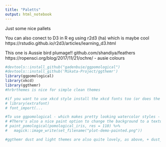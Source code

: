```yaml
---
title: "Paletts"
output: html_notebook
---
```


Just some nice pallets

You can also conect to D3 in R eg using r2d3 (ha) which is maybe cool https://rstudio.github.io/r2d3/articles/learning_d3.html 


This one is Aussie bird plumage!! github.com/shandiya/feathers
https://ropensci.org/blog/2017/11/21/ochre/ - ausie colours


```r



#devtools::install_github("gadenbuie/ggpomological")
#devtools::install_github('Mikata-Project/ggthemr')
library(ggpomological)
library(xkcd)
library(ggthemr)
#hrbrthemes is nice for simple clean themes

#if you want to use xkcd style install the xkcd fonts too (or does the package do this already?)
# library(extrafont)
# font_import(...

#To use ggpomological - which makes pretty looking watercolor styles - create a ggplot as usual, and then + theme_pomological_fancy() to apply the theme
# #There's also a nice paint option to change the background to a textured paper look 
# paint_pomological(pomological_iris, res = 110) %>% 
#   magick::image_write(set_filename("plot-demo-painted.png"))

#ggthemr dust and light themes are also quite lovely, as above, + dust_theme applies

```

